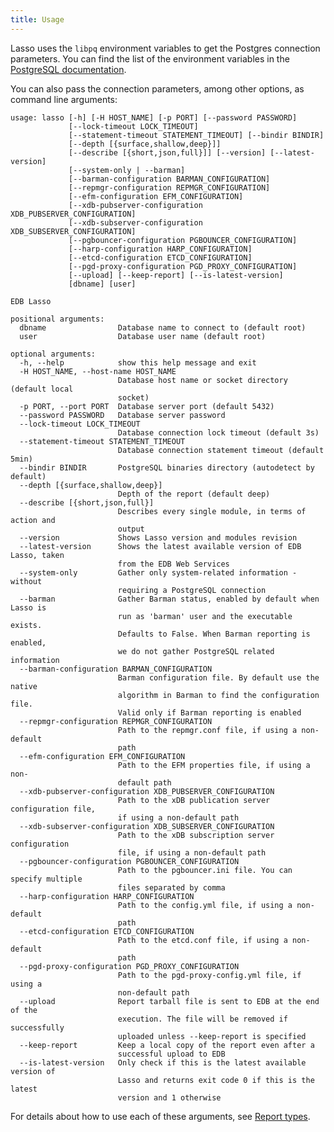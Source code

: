 ```yaml
---
title: Usage
---
```


Lasso uses the `libpq` environment variables to get the
Postgres connection parameters. You can find the list of the environment
variables in the [PostgreSQL
documentation](http://www.postgresql.org/docs/current/static/libpq-envars.html).

You can also pass the connection parameters, among other options, as command
line arguments:

```
usage: lasso [-h] [-H HOST_NAME] [-p PORT] [--password PASSWORD]
             [--lock-timeout LOCK_TIMEOUT]
             [--statement-timeout STATEMENT_TIMEOUT] [--bindir BINDIR]
             [--depth [{surface,shallow,deep}]]
             [--describe [{short,json,full}]] [--version] [--latest-version]
             [--system-only | --barman]
             [--barman-configuration BARMAN_CONFIGURATION]
             [--repmgr-configuration REPMGR_CONFIGURATION]
             [--efm-configuration EFM_CONFIGURATION]
             [--xdb-pubserver-configuration XDB_PUBSERVER_CONFIGURATION]
             [--xdb-subserver-configuration XDB_SUBSERVER_CONFIGURATION]
             [--pgbouncer-configuration PGBOUNCER_CONFIGURATION]
             [--harp-configuration HARP_CONFIGURATION]
             [--etcd-configuration ETCD_CONFIGURATION]
             [--pgd-proxy-configuration PGD_PROXY_CONFIGURATION]
             [--upload] [--keep-report] [--is-latest-version]
             [dbname] [user]

EDB Lasso

positional arguments:
  dbname                Database name to connect to (default root)
  user                  Database user name (default root)

optional arguments:
  -h, --help            show this help message and exit
  -H HOST_NAME, --host-name HOST_NAME
                        Database host name or socket directory (default local
                        socket)
  -p PORT, --port PORT  Database server port (default 5432)
  --password PASSWORD   Database server password
  --lock-timeout LOCK_TIMEOUT
                        Database connection lock timeout (default 3s)
  --statement-timeout STATEMENT_TIMEOUT
                        Database connection statement timeout (default 5min)
  --bindir BINDIR       PostgreSQL binaries directory (autodetect by default)
  --depth [{surface,shallow,deep}]
                        Depth of the report (default deep)
  --describe [{short,json,full}]
                        Describes every single module, in terms of action and
                        output
  --version             Shows Lasso version and modules revision
  --latest-version      Shows the latest available version of EDB Lasso, taken
                        from the EDB Web Services
  --system-only         Gather only system-related information - without
                        requiring a PostgreSQL connection
  --barman              Gather Barman status, enabled by default when Lasso is
                        run as 'barman' user and the executable exists.
                        Defaults to False. When Barman reporting is enabled,
                        we do not gather PostgreSQL related information
  --barman-configuration BARMAN_CONFIGURATION
                        Barman configuration file. By default use the native
                        algorithm in Barman to find the configuration file.
                        Valid only if Barman reporting is enabled
  --repmgr-configuration REPMGR_CONFIGURATION
                        Path to the repmgr.conf file, if using a non-default
                        path
  --efm-configuration EFM_CONFIGURATION
                        Path to the EFM properties file, if using a non-
                        default path
  --xdb-pubserver-configuration XDB_PUBSERVER_CONFIGURATION
                        Path to the xDB publication server configuration file,
                        if using a non-default path
  --xdb-subserver-configuration XDB_SUBSERVER_CONFIGURATION
                        Path to the xDB subscription server configuration
                        file, if using a non-default path
  --pgbouncer-configuration PGBOUNCER_CONFIGURATION
                        Path to the pgbouncer.ini file. You can specify multiple
                        files separated by comma
  --harp-configuration HARP_CONFIGURATION
                        Path to the config.yml file, if using a non-default
                        path
  --etcd-configuration ETCD_CONFIGURATION
                        Path to the etcd.conf file, if using a non-default
                        path
  --pgd-proxy-configuration PGD_PROXY_CONFIGURATION
                        Path to the pgd-proxy-config.yml file, if using a
                        non-default path
  --upload              Report tarball file is sent to EDB at the end of the
                        execution. The file will be removed if successfully
                        uploaded unless --keep-report is specified
  --keep-report         Keep a local copy of the report even after a
                        successful upload to EDB
  --is-latest-version   Only check if this is the latest available version of
                        Lasso and returns exit code 0 if this is the latest
                        version and 1 otherwise
```

For details about how to use each of these arguments, see
[Report types](report-types).
